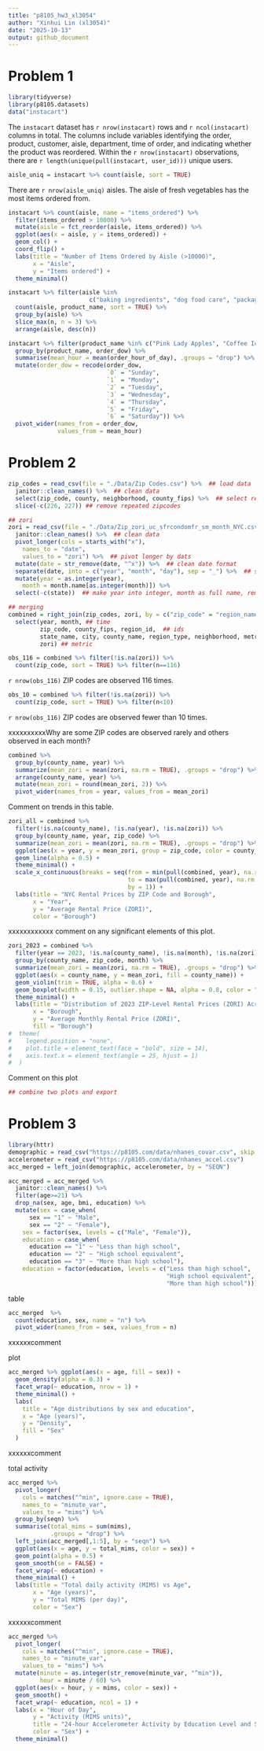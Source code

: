```yaml
---
title: "p8105_hw3_xl3054"
author: "Xinhui Lin (xl3054)"
date: "2025-10-13"
output: github_document
---
```


# Problem 1
```r
library(tidyverse)
library(p8105.datasets)
data("instacart")
```

The `instacart` dataset has `r nrow(instacart)` rows and `r ncol(instacart)` columns in total. The columns include variables identifying the order, product, customer, aisle, department, time of order, and indicating whether the product was reordered. Within the `r nrow(instacart)` observations, there are `r length(unique(pull(instacart, user_id)))` unique users.

```r
aisle_uniq = instacart %>% count(aisle, sort = TRUE)
```

There are `r nrow(aisle_uniq)` aisles. The aisle of fresh vegetables has the most items ordered from.

```r
instacart %>% count(aisle, name = "items_ordered") %>% 
  filter(items_ordered > 10000) %>% 
  mutate(aisle = fct_reorder(aisle, items_ordered)) %>% 
  ggplot(aes(x = aisle, y = items_ordered)) + 
  geom_col() + 
  coord_flip() +
  labs(title = "Number of Items Ordered by Aisle (>10000)",
       x = "Aisle",
       y = "Items ordered") +
  theme_minimal()
```

```r
instacart %>% filter(aisle %in% 
                       c("baking ingredients", "dog food care", "packaged vegetables fruits")) %>% 
  count(aisle, product_name, sort = TRUE) %>% 
  group_by(aisle) %>% 
  slice_max(n, n = 3) %>% 
  arrange(aisle, desc(n))      
```

```r
instacart %>% filter(product_name %in% c("Pink Lady Apples", "Coffee Ice Cream")) %>% 
  group_by(product_name, order_dow) %>% 
  summarise(mean_hour = mean(order_hour_of_day), .groups = "drop") %>% 
  mutate(order_dow = recode(order_dow,
                            `0` = "Sunday",
                            `1` = "Monday",
                            `2` = "Tuesday",
                            `3` = "Wednesday",
                            `4` = "Thursday",
                            `5` = "Friday",
                            `6` = "Saturday")) %>%
  pivot_wider(names_from = order_dow,
              values_from = mean_hour)
```


# Problem 2
```r
zip_codes = read_csv(file = "./Data/Zip Codes.csv") %>%  ## load data
  janitor::clean_names() %>%  ## clean data
  select(zip_code, county, neighborhood, county_fips) %>%  ## select related columns
  slice(-c(226, 227)) ## remove repeated zipcodes

## zori
zori = read_csv(file = "./Data/Zip_zori_uc_sfrcondomfr_sm_month_NYC.csv") %>%  ## load data
  janitor::clean_names() %>%  ## clean data
  pivot_longer(cols = starts_with("x"), 
    names_to = "date",
    values_to = "zori") %>%  ## pivot longer by dats
  mutate(date = str_remove(date, "^x")) %>%  ## clean date format
  separate(date, into = c("year", "month", "day"), sep = "_") %>%  ## separate into year, month, day
  mutate(year = as.integer(year), 
    month = month.name[as.integer(month)]) %>%
  select(-c(state))  ## make year into integer, month as full name, remove state (repeated)

## merging
combined = right_join(zip_codes, zori, by = c("zip_code" = "region_name")) %>%
  select(year, month, ## time
         zip_code, county_fips, region_id,  ## ids
         state_name, city, county_name, region_type, neighborhood, metro, size_rank,  ## geographic
         zori) ## metric
```

```r
obs_116 = combined %>% filter(!is.na(zori)) %>% 
  count(zip_code, sort = TRUE) %>% filter(n==116)
```
`r nrow(obs_116)` ZIP codes are observed 116 times.

```r
obs_10 = combined %>% filter(!is.na(zori)) %>% 
  count(zip_code, sort = TRUE) %>% filter(n<10)
```
`r nrow(obs_116)` ZIP codes are observed fewer than 10 times. 

################ xxxxxxxxxxWhy are some ZIP codes are observed rarely and others observed in each month?

```r
combined %>%
  group_by(county_name, year) %>%
  summarize(mean_zori = mean(zori, na.rm = TRUE), .groups = "drop") %>%
  arrange(county_name, year) %>% 
  mutate(mean_zori = round(mean_zori, 2)) %>%
  pivot_wider(names_from = year, values_from = mean_zori)
```
############### Comment on trends in this table.

```r
zori_all = combined %>%
  filter(!is.na(county_name), !is.na(year), !is.na(zori)) %>%
  group_by(county_name, year, zip_code) %>%
  summarize(mean_zori = mean(zori, na.rm = TRUE), .groups = "drop") %>% 
  ggplot(aes(x = year, y = mean_zori, group = zip_code, color = county_name)) + 
  geom_line(alpha = 0.5) +
  theme_minimal() + 
  scale_x_continuous(breaks = seq(from = min(pull(combined, year), na.rm = TRUE),
                                  to = max(pull(combined, year), na.rm = TRUE),
                                  by = 1)) +
  labs(title = "NYC Rental Prices by ZIP Code and Borough",
       x = "Year",
       y = "Average Rental Price (ZORI)",
       color = "Borough")
```
########## xxxxxxxxxxxx comment on any significant elements of this plot.

```r
zori_2023 = combined %>%
  filter(year == 2023, !is.na(county_name), !is.na(month), !is.na(zori)) %>%
  group_by(county_name, zip_code, month) %>%
  summarize(mean_zori = mean(zori, na.rm = TRUE), .groups = "drop") %>% 
  ggplot(aes(x = county_name, y = mean_zori, fill = county_name)) +
  geom_violin(trim = TRUE, alpha = 0.6) +
  geom_boxplot(width = 0.15, outlier.shape = NA, alpha = 0.8, color = "black") +
  theme_minimal() +
  labs(title = "Distribution of 2023 ZIP-Level Rental Prices (ZORI) Across NYC Boroughs",
       x = "Borough",
       y = "Average Monthly Rental Price (ZORI)",
       fill = "Borough")
#  theme(
#    legend.position = "none",
#    plot.title = element_text(face = "bold", size = 14),
#    axis.text.x = element_text(angle = 25, hjust = 1)
#  )
```
################ Comment on this plot

```r
## combine two plots and export

```


# Problem 3
```r
library(httr)
demographic = read_csv("https://p8105.com/data/nhanes_covar.csv", skip = 4)
accelerometer = read_csv("https://p8105.com/data/nhanes_accel.csv")
acc_merged = left_join(demographic, accelerometer, by = "SEQN")

acc_merged = acc_merged %>%
  janitor::clean_names() %>% 
  filter(age>=21) %>% 
  drop_na(sex, age, bmi, education) %>% 
  mutate(sex = case_when(
      sex == "1" ~ "Male",
      sex == "2" ~ "Female"),
    sex = factor(sex, levels = c("Male", "Female")),
    education = case_when(
      education == "1" ~ "Less than high school",
      education == "2" ~ "High school equivalent", 
      education == "3" ~ "More than high school"), 
    education = factor(education, levels = c("Less than high school", 
                                             "High school equivalent", 
                                             "More than high school")))
```

table
```r
acc_merged  %>% 
  count(education, sex, name = "n") %>% 
  pivot_wider(names_from = sex, values_from = n)
```
################ xxxxxxcomment

plot
```r
acc_merged %>% ggplot(aes(x = age, fill = sex)) + 
  geom_density(alpha = 0.3) + 
  facet_wrap(~ education, nrow = 1) +
  theme_minimal() + 
  labs(
    title = "Age distributions by sex and education", 
    x = "Age (years)", 
    y = "Density", 
    fill = "Sex"
  )
```
################ xxxxxxcomment

total activity
```r
acc_merged %>% 
  pivot_longer(
    cols = matches("^min", ignore.case = TRUE),
    names_to = "minute_var",
    values_to = "mims") %>% 
  group_by(seqn) %>% 
  summarise(total_mims = sum(mims),
            .groups = "drop") %>% 
  left_join(acc_merged[,1:5], by = "seqn") %>% 
  ggplot(aes(x = age, y = total_mims, color = sex)) + 
  geom_point(alpha = 0.5) + 
  geom_smooth(se = FALSE) + 
  facet_wrap(~ education) +
  theme_minimal() +
  labs(title = "Total daily activity (MIMS) vs Age",
       x = "Age (years)",
       y = "Total MIMS (per day)",
       color = "Sex")
```
################ xxxxxxcomment


```r
acc_merged %>% 
  pivot_longer(
    cols = matches("^min", ignore.case = TRUE),
    names_to = "minute_var",
    values_to = "mims") %>% 
  mutate(minute = as.integer(str_remove(minute_var, "^min")),
         hour = minute / 60) %>% 
  ggplot(aes(x = hour, y = mims, color = sex)) +
  geom_smooth() +
  facet_wrap(~ education, ncol = 1) + 
  labs(x = "Hour of Day",
       y = "Activity (MIMS units)",
       title = "24-hour Accelerometer Activity by Education Level and Sex",
       color = "Sex") +
  theme_minimal()
```




